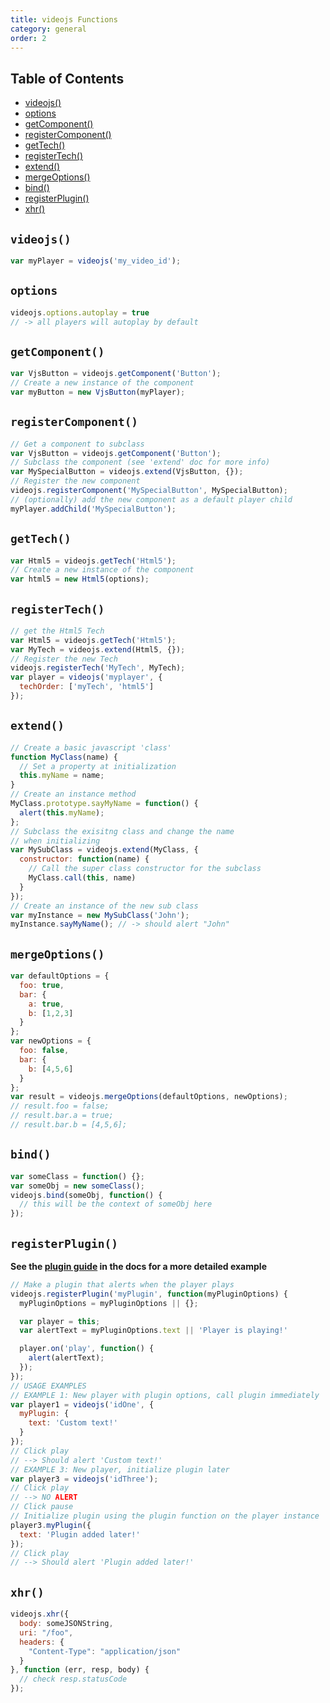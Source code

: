 ```yaml
---
title: videojs Functions
category: general
order: 2
---
```


## Table of Contents

* [videojs()](#videojs)
* [options](#options)
* [getComponent()](#getcomponent)
* [registerComponent()](#registercomponent)
* [getTech()](#gettech)
* [registerTech()](#registertech)
* [extend()](#extend)
* [mergeOptions()](#mergeoptions)
* [bind()](#bind)
* [registerPlugin()](#registerplugin)
* [xhr()](#xhr)

## `videojs()`

```js
var myPlayer = videojs('my_video_id');
```

## `options`

```js
videojs.options.autoplay = true
// -> all players will autoplay by default
```

## `getComponent()`

```js
var VjsButton = videojs.getComponent('Button');
// Create a new instance of the component
var myButton = new VjsButton(myPlayer);
```

## `registerComponent()`

```js
// Get a component to subclass
var VjsButton = videojs.getComponent('Button');
// Subclass the component (see 'extend' doc for more info)
var MySpecialButton = videojs.extend(VjsButton, {});
// Register the new component
videojs.registerComponent('MySpecialButton', MySpecialButton);
// (optionally) add the new component as a default player child
myPlayer.addChild('MySpecialButton');
```

## `getTech()`

```js
var Html5 = videojs.getTech('Html5');
// Create a new instance of the component
var html5 = new Html5(options);
```

## `registerTech()`

```js
// get the Html5 Tech
var Html5 = videojs.getTech('Html5');
var MyTech = videojs.extend(Html5, {});
// Register the new Tech
videojs.registerTech('MyTech', MyTech);
var player = videojs('myplayer', {
  techOrder: ['myTech', 'html5']
});
```

## `extend()`

```js
// Create a basic javascript 'class'
function MyClass(name) {
  // Set a property at initialization
  this.myName = name;
}
// Create an instance method
MyClass.prototype.sayMyName = function() {
  alert(this.myName);
};
// Subclass the exisitng class and change the name
// when initializing
var MySubClass = videojs.extend(MyClass, {
  constructor: function(name) {
    // Call the super class constructor for the subclass
    MyClass.call(this, name)
  }
});
// Create an instance of the new sub class
var myInstance = new MySubClass('John');
myInstance.sayMyName(); // -> should alert "John"
```

## `mergeOptions()`

```js
var defaultOptions = {
  foo: true,
  bar: {
    a: true,
    b: [1,2,3]
  }
};
var newOptions = {
  foo: false,
  bar: {
    b: [4,5,6]
  }
};
var result = videojs.mergeOptions(defaultOptions, newOptions);
// result.foo = false;
// result.bar.a = true;
// result.bar.b = [4,5,6];
```

## `bind()`

```js
var someClass = function() {};
var someObj = new someClass();
videojs.bind(someObj, function() {
  // this will be the context of someObj here
});
```

## `registerPlugin()`

**See the [plugin guide](/guides/plugins) in the docs for a more detailed example**

```js
// Make a plugin that alerts when the player plays
videojs.registerPlugin('myPlugin', function(myPluginOptions) {
  myPluginOptions = myPluginOptions || {};

  var player = this;
  var alertText = myPluginOptions.text || 'Player is playing!'

  player.on('play', function() {
    alert(alertText);
  });
});
// USAGE EXAMPLES
// EXAMPLE 1: New player with plugin options, call plugin immediately
var player1 = videojs('idOne', {
  myPlugin: {
    text: 'Custom text!'
  }
});
// Click play
// --> Should alert 'Custom text!'
// EXAMPLE 3: New player, initialize plugin later
var player3 = videojs('idThree');
// Click play
// --> NO ALERT
// Click pause
// Initialize plugin using the plugin function on the player instance
player3.myPlugin({
  text: 'Plugin added later!'
});
// Click play
// --> Should alert 'Plugin added later!'
```

## `xhr()`

```js
videojs.xhr({
  body: someJSONString,
  uri: "/foo",
  headers: {
    "Content-Type": "application/json"
  }
}, function (err, resp, body) {
  // check resp.statusCode
});
```
